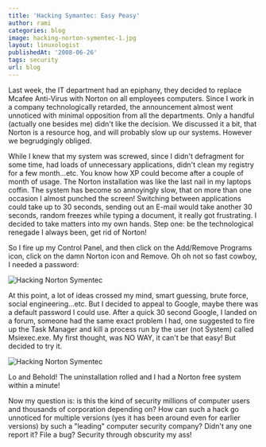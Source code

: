 ```yaml
---
title: 'Hacking Symantec: Easy Peasy'
author: rami
categories: blog
image: hacking-norton-symentec-1.jpg
layout: linuxologist
publishedAt: '2008-06-26'
tags: security
url: blog
---
```


Last week, the IT department had an epiphany, they decided to replace Mcafee Anti-Virus with Norton on all employees computers. Since I work in a company technologically retarded, the announcement almost went unnoticed with minimal opposition from all the departments. Only a handful (actually one besides me) didn't like the decision. We discussed it a bit, that Norton is a resource hog, and will probably slow up our systems. However we begrudgingly obliged.

While I knew that my system was screwed, since I didn't defragment for some time, had loads of unnecessary applications, didn't clean my registry for a few month...etc. You know how XP could become after a couple of month of usage. The Norton installation was like the last nail in my laptops coffin. The system has become so annoyingly slow, that on more than one occasion I almost punched the screen! Switching between applications could take up to 30 seconds, sending out an E-mail would take another 30 seconds, random freezes while typing a document, it really got frustrating. I decided to take matters into my own hands. Step one: be the technological renegade I always been, get rid of Norton!

So I fire up my Control Panel, and then click on the Add/Remove Programs icon, click on the damn Norton icon and Remove. Oh oh not so fast cowboy, I needed a password:

![Hacking Norton Symentec](/assets/images/content/blog/hacking-norton-symentec-1.jpg)

At this point, a lot of ideas crossed my mind, smart guessing, brute force, social engineering...etc. But I decided to appeal to Google, maybe there was a default password I could use. After a quick 30 second Google, I landed on a forum, someone had the same exact problem I had, one suggested to fire up the Task Manager and kill a process run by the user (not System) called Msiexec.exe. My first thought, was NO WAY, it can't be that easy! But decided to try it.

![Hacking Norton Symentec](/assets/images/content/blog/hacking-norton-symentec-2.jpg)

Lo and Behold! The uninstallation rolled and I had a Norton free system within a minute!

Now my question is: is this the kind of security millions of computer users and thousands of corporation depending on? How can such a hack go unnoticed for multiple versions (yes it has been around even for earlier versions) by such a "leading" computer security company? Didn't any one report it? File a bug? Security through obscurity my ass!
